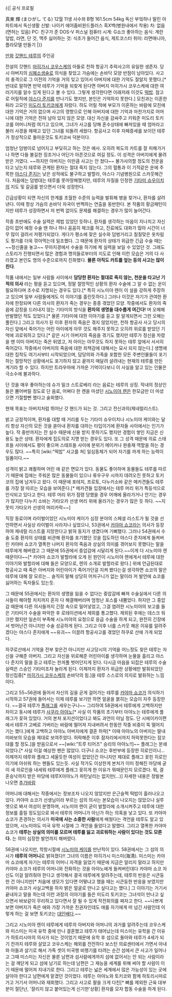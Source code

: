 {{| 공식 프로필

真東 輝 (まひがし てる)
12월 11생 사수좌 B형
161.5cm 54kg
독신 부엌하나 딸린 아파트에서 독신생활
신발: 나이키 에어줌비원드플러스 흑X백(병원내에서 착용)
차: 없음 (면허는 있음)
PC: 친구가 준 DOS-V 퍼스널 컴퓨터
시계: G쇼크
좋아하는 음식: 계란덮밥, 라면, 단 것, 맥주
싫어하는 것: 식초가 들어간 음식, 제트코스터
취미: 라면매니아, 플라모델 만들기 |}}

[[만화]] [[갓핸드 테루]]의 주인공

전설의 갓핸드 [[마히가시 코우스케]]의 아들로 천하 항공기 추락사고의 유일한 생존자. 당시 아버지의 [[심폐소생술]]로 의식을 찾았고 가슴에는 손바닥 모양 반점이 남아있다. 사고의 충격으로 그 이전의 기억을 거의 잊고 있어서 아버지에 대한 기억도 잘알지 못했다.[* 반대로 말하면 만약 테루가 기억을 되찾게 된다면 아버지 마히가시 코우스케에 대한 여러가지를 알수 있게 된다고 볼 수 있다. 그렇게 생각한다면 이래저래 이것도 [[떡밥]]. 참고로 어릴적에 [[야스다 준지]]를 만나기도 했지만, 본인은 기억하지 못한다.] 모친과는 이혼한 뒤라 고모인 [[미도리 토키코]]에게 자랐다. 하도 어릴 적에 부모가 이혼하는 바람에 모친에 대한 기억은 거의 없으며 사고의 영향으로 인해 아버지에 대한 기억과 마찬가지로 어머니에 대한 기억은 전혀 남아 있지 않은 모양. 대신 자신을 감싸주고 키워준 미도리 토키코를 어머니처럼 여기고 있으며, 그녀가 사고를 당해 혼수상태에 빠져있을 때 엄마라고 불러 사경을 헤매고 있던 그녀를 되돌려 세웠다. 항공사고 이후 자페증세를 보이던 테루가 정상적으로 돌아온것도 토키코씨 덕분이다.

엄청난 덤벙이로 넘어지고 부딪히고 하는 것은 예사. 오히려 복도의 카트를 잘 피해가거나 하면 다들 불길한 징조거나 어딘가 아픈것으로 여길 정도. 이 성격은 아버지에게 물려받은 거였다. ~~하지만 아버지는 이만큼 사고는 안 쳤다~~ 불가사의할 정도의 천운을 타고 났는지 테루와 관계된 환자는 절대 죽지 않는다. 그의 혈통과 이 기적같은 운에 주목한 [[야스다 준지]]는 낮은 성적에도 불구하고 발할라, 야스다 기념병원으로 스카웃해간다. 처음에는 덤벙대는 테루를 못마땅해했지만, 테루의 자질을 인정한 [[기타미 슈우이치]]의 지도 및 갈굼를 받으면서 더욱 성장한다.

긴급상황이 되면 자신의 한계를 초월한 수준의 능력을 발휘해 병을 찾거나, 환자를 살려낸다. 이때 항상 가슴의 손바닥 자국이 번쩍하는 연출을 동반한다. 본 작품의 황금패턴이지만 테루가 성장하면서 저 번쩍 없이도 문제를 해결하는 경우가 많이 늘어간다.

작중 초반에도 수술 실력은 제법 있었던 듯하나, 환자를 생각하는 마음이 지나치고 자신감이 없어 예정 수술 땐 하나 하나 꼼꼼히 체크를 하고, 진료에도 대화가 많아 시간이 너무 많이 걸려서 저평가되었다. 게다가 평소에 잦은 실수와 덤벙거리고 칠칠맞은 옷차림도 평가를 더욱 깎아먹는데 일조했다. 그 때문에 환자의 상태가 위급한 긴급 수술 때는 ~~정신줄을 놓고~~ 무아지경에서 수술을 하기에 제 실력을 보일 수 있었던 것. 그래도 스토리가 진행되면서 많은 경험과 명의들로부터의 지도로 인해 이런 모습은 거의 다 사라졌고 본인도 명의 수준으로까지 진화했다. '''물론 아직도 카트를 엎는 등의 사고는 많이 친다'''.

작품 내에서는 일부 사람들 사이에서 '''담당한 환자는 절대로 죽지 않는, 천운을 타고난 기적의 의사''' 라는 평을 듣고 있으며, 정말 절망적인 상황의 환자 수술에 그 알 수 없는 운이 필요하다며 조수로 지명되는 경우도 있다.[* 특히 시노미야 렌이 이 설을 강하게 주장하고 있으며 일부 사람들에게도 이 이야기를 흘린듯하다.] 그러나 이것은 자기가 관여한 환자에 한정되며 다른 의사의 환자가 죽는 경우는 종종 겪었던 모양. 작중에서도 환자의 죽음에 감정을 드러내지 않는 기타미의 방식을 '''환자의 생명을 대수롭게 여긴다!''' 며 오해해 반발했던 적도 있었다.[* 물론 기타미에 대한 이야기를 듣고 잘 알게되면서 그런 오해는 풀린다.] 그리고 의사가 된 이후 환자의 죽음은 겪지 않았지만, 천하 항공사 사고 당시의 자신 앞에서 죽어가는 어린 아이에게 아무 것도 해주지 못하고 오히려 위로를 받았던 기억에 괴로워하고 있다.[* 같은 시기 아버지의 죽음을 겪기도 했지만 테루가 정신을 차렸을 땐 이미 아버지는 죽은 뒤였고, 저 아이는 아무것도 하지 못하는 테루 앞에서 서서히 죽어갔다. 작중에서 아버지의 죽음에 대한 죄책감에 대해서는 묘사 되지 않는다.] 생명에 대한 집착도 여기서부터 시작되었으며, 담당의와 가족을 포함한 모든 주변인물들이 포기하는 절망적인 상황에서도 포기하지 않고 끝까지 매달려 살려내는 현재의 테루를 만든 계기라 할 수 있다. 하지만 트라우마에 가까운 기억이다보니 이 사실을 알고 있는 인물은 극소수에 불과하다.

단 것을 매우 좋아하는데 슈가 밀크 스트로베리 라는 음료는 테루의 상징. 작내의 정상인들은 뿜어버릴 정도로 단 음료, 어쩌다 한 캔을 마셨던 [[시노미야 렌]]은 한모금만 더 마셨으면 기절할뻔 했다고 술회했다.

현재 목표는 아버지처럼 뛰어난 갓 핸드가 되는 것. 그리고 전신과의(제네럴리스트).

밝고 긍정적이며, 환자를 대할 때 거리를 두는 기타미 슈우이치나 시노미야 케이와는 달리 항상 자신의 모든 것을 쏟아내 환자를 대하는 타입이기에 환자들 사이에서는 인기가 높다. 작 중반까지는 잔 실수 때문에 신용 받지 못하기도 했지만 경험이 쌓인 지금은 신용도 높은 상태. 환자에게 집도의로 지명 받는 경우도 있다. 또 그 성격 때문에 의료 스태프들 사이에서도 평이 좋으며 스태프들 사이에 분위기 메이커나 완충재 역할을 하는 경우도 많다. ~~특히 [wiki:"떡밥" 사고를 쳐] 일심동체가 되어 자기를 까게 하는 능력이 일품이다.~~

성격이 밝고 쾌활하며 어린 애 같은 면모가 있다. 동물도 좋아하며 동물들도 테루를 따르기 때문에 집에는 주워온 많은 동물들이 있으나 류우구우 시까지 데려오진 못하고 토키코의 집에 남겨두고 왔다. 이 때문에 포테치, 프로토, 다누키소바 같은 메카견들도 테루를 가장 잘 따르는 모습을 보여준다.[* 메카견들 입장에서는 테루 머리 위가 특등석으로 인식되고 있다고 한다. 테루 머리 위가 점령 당했을 경우 어깨에 올라가거나 안기는 경우가 많지만 다누키 소바는 가타오카 선생 머리 위에 올라가는 경우가 많은 듯 하다. ~~지못미 가타오카 선생의 머리카락~~]

직장 동료이며 라이벌이었던 시노미야 케이가 심장 분야의 스페셜 리스트가 될 것을 선언하면서 사실상 라이벌이 사라지나 싶었으나, 53권에서 [[카야마 쇼코]]라는 의사가 등장하여 제네럴 리스트를 지망한다고 밝혀 동지가 생겼다며 기뻐했다. 그러나 54권에서 수술 도중 환자의 상태를 비관해 환자를 포기했던 것을 집도하던 야스다 준지에게 들켜버린 카야마 쇼코가 열폭한 나머지 환자의 죽음과 상실의 의미를 겪어보지 못했다는 말을 테루에게 해버렸고 그 때문에 55권에서 중압감에 시달리게 된다.~~이게 다 시노미야 렌 때문이다~~[* 카야마 쇼코가 발할라에 오게 된 원인이 시노미야 렌에게서 테루에 대한 이야기와 발할라에 대해 들은 모양으로, 렌의 소개로 발할라로 왔다.] 위에 언급된대로 항공사고 때 죽은 아버지와 어린아이가 죽어가던걸 지켜 봤다는걸 생각하면 쇼코의 말은 테루에 대해 잘 모르는… 솔직히 말해 상당히 어처구니가 없는 말이라 저 발언에 쇼코를 싫어하는 독자들도 있는듯.

그 때문에 55권에서는 환자의 생명을 잃을 수 없다는 중압감에 빠져 수술실에서 다른 의사들이 해야할 처치까지 혼자 다 해결해버리며 엄청난 포스를 내뿜었다. 하지만 그 중압감 때문에 다른 의사들까지 긴장 속으로 밀어넣었고, 그걸 염려한 시노미야의 보고를 들은 기타미가 수술을 파악한 후 로테이션에서 제외를 통고했다. 제외된 후에는 데스크 워크만 했지만 일손이 부족해 시노미야의 요청으로 응급 수술을 하게 되고, 완전히 긴장에서 벗어난건 아니지만 수술 성공하게 된다. 그리고 이후 너를 스카웃 해온 이유를 알려주겠다는 야스다 준지에게 ~~유괴~~ 이끌려 항공사고를 겪었던 하쿠로 산에 가게 되었다.

하쿠로산에서 기억을 전부 찾은건 아니지만 사고당시의 기억을 어느정도 찾은 테루는 자신을 구해준 아버지. 그리고 자신을 위로해준 어린아이를 생각하며 눈물을 흘리고 야스다 준지의 말을 듣고 테루는 한꺼풀 벗어던지게 된다. 다시금 마음을 되잡은 테루의 수술실력은 스승인 기타미조차 놀라게 된다. 이제까지 환자가 위급한 상황에만 발휘되었던 정신집중[* [[마히가시 코우스케]]의 손바닥의 힘.]을 테루 스스로의 의지로 발휘하는 느낌이다. 

그리고 55~56권에 들어서 자신의 길을 곧게 걸어가는 테루를 [[카야마 쇼코]]가 의식하기 시작하고 57권에 들어서는 이제 테루를 보기만 하면 얼굴을 붉히는 모습이 자주 등장한다. ~~결국 테루가 [[플래그]]를 세우는구나~~ 그리하여 58권에서 테루에게 고백하지만 차이고 동시에 테루가 [[사쿠라 아야노]][* 사실 이 작품의 초기부터 아야노는 테루에게 플래그가 꽂혀 있었다. 거의 본처 포지션이었다고 봐도 과언이 아닐 정도. 단 시에이카이편에서 테루가 고베로 가버리는 바람에 떨어져 지내버려서 한동안 작중 비중이 뚝 떨어지기는 했다.]에게 고백하고 아야노 아버지에게 결혼 허락[* 이때 아야노의 아버지는 딸내미바보의 모습을 제대로 보여주었다. 허락해준 이후 잠자리에서까지 허락못한다는 잠꼬대를 할 정도.]을 받음으로서 ~~[wiki:"트루 티어즈" 승리의 아야노!!]~~ 플래그는 분쇄되었다.[* 사실 이걸 예상한 팬은 많았다. 더구나 쇼코는 후반부에 등장한 히로인이니… 이제까지 테루와 플래그 세울듯한 여성이 없었던건 아니지만 제대로 플래그 꽂힌 히로인이기에 아쉬워 하는 팬들도 있는듯. 사실 작가도 이상한게 본처가 이미 정해진 마당에 굳이 새 히로인을 내세워 테루에게 플래그 꽂히게 한 이유가 뭐때문인지 모르겠다. 뭐, 결혼승낙까지 받은 마당에 테루X아야노가 파탄날리는 없지만(…)] 자세한 내용은 정발본 나오면 [[추가바람]]

어머니에 대해서는 작중에서는 정보조차 나오지 않았지만 은근슬쩍 떡밥이 흘러나오고 있다. 카야마 쇼코가 선생님이라 부르는 섬의 의사는 본모습이 나오지는 않았으나 실루엣으로 봐서 여성이 분명하며, 시노미야 렌이 굳이 발할라에 소개시켜주고 테루에 대한 정보를 흘릴 정도임으로 봐서 테루의 어머니가 아닌가 하는 의혹을 낳고 있다. 또 카야마 쇼코가 존경하는 의사가 '''미국에 사는 소중한 사람'''에게 배웠다는 격언을 테루도 알고 있었으며, 시노미야도 미국 유학 시절에 그 격언을 들었다고 말했다. 그리고 열폭한 카야마 쇼코가 '''테루는 상실의 의미를 모르며 테루를 잃고 괴로워하는 사람이 있다는 것도 모른다.''' 는 의미 심장한 발언까지 해버렸다. 

56권에 나오지만, 학창시절에 [[시노미야 케이]]를 만난적이 있다. 58권에서는 그 섬의 의사가 '''테루의 어머니'''로 밝혀졌다!! 그녀의 이름은 마히가시 미스미(海清). 미스미는 카야마 쇼코에게 자기는 테루의 어머니 자격을 잃었기 때문에 지금은 알리지 말라고 하지만 카야마 쇼코가 테루의 어머니와 전화하는 것을 아야노에게 들켜버린데다 카야마 쇼코 자신도 이걸 알려줘야 한다고 생각해서 결국 테루에게 알려주는데, 테루의 반응은 시큰둥한 건 아니지만[* 처음에 생모가 있다면 어떻냐고 했을 때는 시큰둥한 반응을 보였지만 카야마 쇼코가 사실고백을 하자 밝은 얼굴로 만나고 싶다고는 했다.] 그 이야기는 거기서 끝내자고 말을 하는데 이런 과정의 이야기를 들은 미도리 토키코는 그녀석이 만나고 싶으면서 바보같이 무리하고 있다면서 잘 될 수 있게 작전회의를 짜자고 한다. ~~나쁘게 보면 아버지가 죽은 애와 가장 가까운 친권자인데도 애를 자기에게 떠 넘긴 사람인데 이렇게 하는 걸 보면 토키코는 [[대인배]]다.~~ 

그리고 시노미야 렌이 테루에게 테루의 아버지와 어머니의 과거를 알려주는데 코우스케와 미스미는 미국 유학 중에 만나 결혼했고 테루가 태어났는데 미스미는 유학을 간 이유가 하토리시마의 의사가 되는 것이었기 때문에 유학 후 섬으로 돌아와 테루가 4세가 되기 전까지 테루와 살았고 코우스케는 해외를 전전하다 보스턴 의료센터에서 가면서 아내와 아들과 살기로 해서 가족 셋이 미국행 비행기를 타려는 순간 섬에서 큰 사고가 일어나고 그때 미스미는 자신은 물론 남편과 섬사람에게까지 섬에 없어서는 안 되는 사람이라는 걸 깨닫게 되고 섬에 남기로 하는데 남편은 그 재능을 세계를 위해 써야 할 사람이 이기 때문에 떨어져 지내기로 한다. 그리고 테루는 넓은 세계에서 많은 가능성이 있는 곳에 살아야 한다고 남편에게 맡겼던 것이었다. 테루는 아야노와 토키코와 함께 하토리시마로 가고 거기서 어머니와 재회했다. 그리고 사고로 팔을 크게 다친[* 뼈를 제외한 근육 대부분이 절단난, '잘리지 않고 붙어있는게 신기한'상황] 환자를 모자 합동 수술을 하게 된다.
